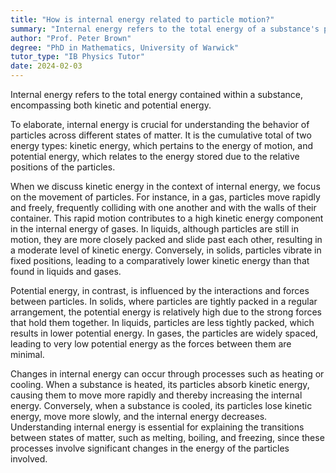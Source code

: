 ```yaml
---
title: "How is internal energy related to particle motion?"
summary: "Internal energy refers to the total energy of a substance's particles, encompassing both their kinetic and potential energy."
author: "Prof. Peter Brown"
degree: "PhD in Mathematics, University of Warwick"
tutor_type: "IB Physics Tutor"
date: 2024-02-03
---
```


Internal energy refers to the total energy contained within a substance, encompassing both kinetic and potential energy.

To elaborate, internal energy is crucial for understanding the behavior of particles across different states of matter. It is the cumulative total of two energy types: kinetic energy, which pertains to the energy of motion, and potential energy, which relates to the energy stored due to the relative positions of the particles.

When we discuss kinetic energy in the context of internal energy, we focus on the movement of particles. For instance, in a gas, particles move rapidly and freely, frequently colliding with one another and with the walls of their container. This rapid motion contributes to a high kinetic energy component in the internal energy of gases. In liquids, although particles are still in motion, they are more closely packed and slide past each other, resulting in a moderate level of kinetic energy. Conversely, in solids, particles vibrate in fixed positions, leading to a comparatively lower kinetic energy than that found in liquids and gases.

Potential energy, in contrast, is influenced by the interactions and forces between particles. In solids, where particles are tightly packed in a regular arrangement, the potential energy is relatively high due to the strong forces that hold them together. In liquids, particles are less tightly packed, which results in lower potential energy. In gases, the particles are widely spaced, leading to very low potential energy as the forces between them are minimal.

Changes in internal energy can occur through processes such as heating or cooling. When a substance is heated, its particles absorb kinetic energy, causing them to move more rapidly and thereby increasing the internal energy. Conversely, when a substance is cooled, its particles lose kinetic energy, move more slowly, and the internal energy decreases. Understanding internal energy is essential for explaining the transitions between states of matter, such as melting, boiling, and freezing, since these processes involve significant changes in the energy of the particles involved.
    